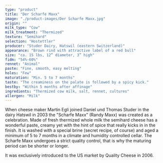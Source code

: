 ```yaml
---
type: "product"
title: "Der Scharfe Maxx"
image: "./product-images/Der Scharfe Maxx.jpg"
origin: ""
milk_type: "Cow"
milk_treatment: "Thermized"
texture: "Semihard"
selection: "Hostettler"
producer: "Studer Dairy, Hatswil (eastern Switzerland)"
appearance: "Brown rind with attractive label of a red bull"
size: "ca. 15 lbs, 12” diameter, 3” high"
fidm: "54%-60%"
rennet: "Animal"
paste: "Fine, smooth, easy melting"
holes: "Few"
maturation: "Min. 5 to 7 months"
taste: "The creaminess on the palate is followed by a spicy kick."
bestby: "Within 5 months after affinage"
ingredients: "Thermized cow milk, salt, rennet, cultures"
allergen: "Milk"
---
```


When cheese maker Martin Egli joined Daniel und Thomas Studer in the dairy Hatswil in 2003 the "Scharfe Maxx" (Randy Maxx) was created as a celebration. Made of fresh thermized whole milk the semihard cheese has a wonderful paste, creamy yet with the hint of spice that really kicks in in the finish. It is washed with a special brine (secret recipe, of course) and aged a minimum of 5 to 7 months in a climate and humidity controlled cellar. The Scharfe Maxx undergoes a strict quality control, that is why the maturing period can be shorter or longer.

It was exclusively introduced to the US market by Quality Cheese in 2006.